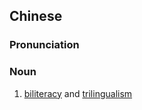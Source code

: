 {{also|两文三语}}
==Chinese==
{{zh-forms|s=两文三语}}

===Pronunciation===
{{zh-pron
|m=liǎngwén sānyǔ
|c=loeng5 man4 saam1 jyu5
|cat=n
}}

===Noun===
{{zh-noun}}

# {{lb|zh|Hong Kong}} [[biliteracy]] and [[trilingualism]] {{gloss|literacy in Chinese and English, speaking in Cantonese, Putonghua and English}}